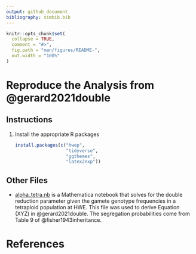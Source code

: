 ```yaml
---
output: github_document
bibliography: simbib.bib
---
```


<!-- README.md is generated from README.Rmd. Please edit that file -->

```r
knitr::opts_chunk$set(
  collapse = TRUE,
  comment = "#>",
  fig.path = "man/figures/README-",
  out.width = "100%"
)
```

# Reproduce the Analysis from @gerard2021double

## Instructions

1. Install the appropriate R packages

    ```r
    install.packages(c("hwep",
                       "tidyverse",
                       "ggthemes",
                       "latex2exp"))
    ```


## Other Files

- [alpha_tetra.nb](./analysis/alpha_tetra.nb) is a Mathematica
  notebook that solves for the double reduction parameter given the
  gamete genotype frequencies in a tetraploid population at HWE. 
  This file was used to derive Equation (XYZ) in @gerard2021double.
  The segregation probabilities come from Table 9 of @fisher1943inheritance.
  
  
# References

